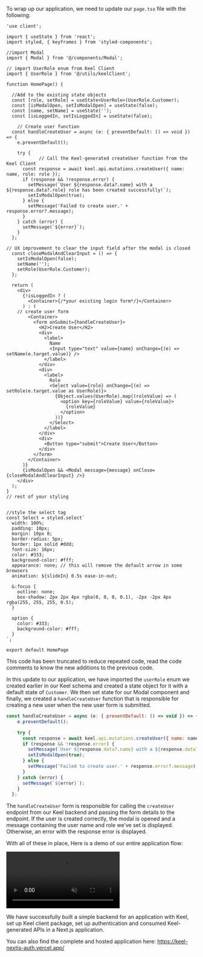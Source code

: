 

To wrap up our application, we need to update our `page.tsx` file with the following:

```tsx {7, 10, 15, 21-36, 50-81}
'use client';

import { useState } from 'react';
import styled, { keyframes } from 'styled-components';

//import Modal
import { Modal } from '@/components/Modal';

// import UserRole enum from Keel Client
import { UserRole } from '@/utils/keelClient';

function HomePage() {

  //Add to the existing state objects
  const [role, setRole] = useState<UserRole>(UserRole.Customer);
  const [isModalOpen, setIsModalOpen] = useState(false);
  const [name, setName] = useState('');
  const [isLoggedIn, setIsLoggedIn] = useState(false);

	// Create user function
  const handleCreateUser = async (e: { preventDefault: () => void }) => {
    e.preventDefault();

    try {
			// Call the Keel-generated createUser function from the Keel Client
      const response = await keel.api.mutations.createUser({ name: name, role: role });
      if (response && !response.error) {
        setMessage(`User ${response.data?.name} with a ${response.data?.role} role has been created successfully!`);
        setIsModalOpen(true);
      } else {
        setMessage('Failed to create user.' + response.error?.message);
      }
    } catch (error) {
      setMessage(`${error}`);
    }
  };

// UX improvement to clear the input field after the modal is closed
  const closeModalAndClearInput = () => {
    setIsModalOpen(false);
    setName('');
    setRole(UserRole.Customer);
  };

  return (
    <div>
      {!isLoggedIn ? (
        <Container>{/*your existing login form*/}</Container>
      ) : (
    // create user form
        <Container>
          <form onSubmit={handleCreateUser}>
            <H2>Create User</H2>
            <div>
              <label>
                Name
                <Input type="text" value={name} onChange={(e) => setName(e.target.value)} />
              </label>
            </div>
            <div>
              <label>
                Role
                <Select value={role} onChange={(e) => setRole(e.target.value as UserRole)}>
                  {Object.values(UserRole).map((roleValue) => (
                    <option key={roleValue} value={roleValue}>
                      {roleValue}
                    </option>
                  ))}
                </Select>
              </label>
            </div>
            <div>
              <Button type="submit">Create User</Button>
            </div>
          </form>
        </Container>
      )}
      {isModalOpen && <Modal message={message} onClose={closeModalAndClearInput} />}
    </div>
  );
}
// rest of your styling


//style the select tag
const Select = styled.select`
  width: 100%;
  padding: 10px;
  margin: 10px 0;
  border-radius: 5px;
  border: 1px solid #ddd;
  font-size: 16px;
  color: #333;
  background-color: #fff;
  appearance: none; // this will remove the default arrow in some browsers
  animation: ${slideIn} 0.5s ease-in-out;

  &:focus {
    outline: none;
    box-shadow: 2px 2px 4px rgba(0, 0, 0, 0.1), -2px -2px 4px rgba(255, 255, 255, 0.5);
  }

  option {
    color: #333;
    background-color: #fff;
  }
`;

export default HomePage
```

<Callout type="info" emoji="💡">
 This code has been truncated to reduce repeated code, read the code comments to know the new additions to the previous code.
</Callout>

In this update to our application, we have imported the `userRole` enum we created earlier in our Keel schema and created a state object for it with a default state of `Customer`. We then set state for our Modal component and finally, we created a `handleCreateUser` function that is responsible for creating a new user when the new user form is submitted.

```jsx
const handleCreateUser = async (e: { preventDefault: () => void }) => {
    e.preventDefault();

    try {
      const response = await keel.api.mutations.createUser({ name: name, role: role });
      if (response && !response.error) {
        setMessage(`User ${response.data?.name} with a ${response.data?.role} role has been created successfully!`);
        setIsModalOpen(true);
      } else {
        setMessage('Failed to create user.' + response.error?.message);
      }
    } catch (error) {
      setMessage(`${error}`);
    }
  };
```

The `handleCreateUser` form is responsible for calling the `createUser` endpoint from our Keel backend and passing the form details to the endpoint. If the user is created correctly, the modal is opened and a message containing the user name and role we’ve set is displayed. Otherwise, an error with the response error is displayed.

With all of these in place, Here is a demo of our entire application flow:

<video autoPlay loop muted>
<source alt="project demo" src="/guide-demo.mov" type="video/mp4"/>
</video>

We have successfully built a simple backend for an application with Keel, set up Keel client package, set up authentication and consumed Keel-generated APIs in a Next.js application.

You can also find the complete and hosted application here: https://keel-nextjs-auth.vercel.app/
